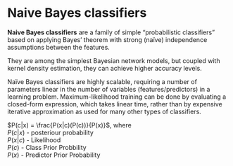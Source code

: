 # Naive Bayes classifiers

**Naive Bayes classifiers** are a family of simple "probabilistic classifiers" 
based on applying Bayes' theorem with strong (naïve) independence assumptions 
between the features.  

They are among the simplest Bayesian network models, but coupled with kernel 
density estimation, they can achieve higher accuracy levels.  

Naïve Bayes classifiers are highly scalable, requiring a number of parameters 
linear in the number of variables (features/predictors) in a learning problem. 
Maximum-likelihood training can be done by evaluating a closed-form expression, 
which takes linear time, rather than by expensive iterative approximation as 
used for many other types of classifiers.  

$P(c|x) = \frac{P(x|c)(P(c))}{P(x)}$, where  
$P(c|x)$ - posteriour probability  
$P(x|c)$ - Likelihood  
$P(c)$ - Class Prior Probbility  
$P(x)$ - Predictor Prior Probability  